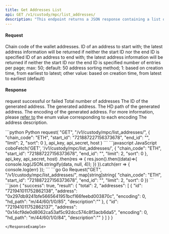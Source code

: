 ```yaml
---
title: Get Addresses List
api: GET /v1/custody/mpc/list_addresses/ 
description: "This endpoint returns a JSON response containing a list of wallet addresses and their associated information. The endpoint takes in a chain code and optional parameters for pagination and sorting. The response includes the total count of addresses and a list of addresses with their respective ID, address, encoding, and HD path."
---
```

#### Request
<ParamField query="chain_code" type="String" required>Chain code of the wallet addresses.</ParamField>
<ParamField query="start_id" type="String" >ID of an address to start with; the latest address information will be returned if neither the start ID nor the end ID is specified</ParamField>
<ParamField query="end_id" type="String" >ID of an address to end with; the latest address information will be returned if neither the start ID nor the end ID is specified</ParamField>
<ParamField query="limit" type="Int" >number of entries per page; max: 50; default: 50</ParamField>
<ParamField query="sort" type="Int" >address sorting method; 1: based on creation time, from earliest to latest; other value: based on creation time, from latest to earliest (default)</ParamField>

#### Response
<ResponseField name="success" type="bool">request successful or failed</ResponseField>
   <ResponseField name="result" type="object">
      <Expandable title="object">
        <ResponseField name="total" type="Int" >Total number of addresses</ResponseField>
        <ResponseField name="addresses" type="object[]">
            <Expandable title="object">
                <ResponseField name="id" type="String" >The ID of the generated address.</ResponseField>
                <ResponseField name="address" type="String" >The generated address.</ResponseField>
                <ResponseField name="hd_path" type="String" >The HD path of the generated address.</ResponseField>
                <ResponseField name="encoding" type="Int" >The encoding of the generated address. For more information, please [refer to](/v1/api-references/development/address-encoding) the enum value corresponding to each encoding </ResponseField>
                <ResponseField name="description" type="String" >The address description.</ResponseField>
            </Expandable>
        </ResponseField>
      </Expandable>
</ResponseField>

<RequestExample>
```python Python
request(
    "GET",
    "/v1/custody/mpc/list_addresses/",
    {
        "chain_code": "ETH",
        "start_id": "721887227156373678",
        "end_id": "",
        "limit": 2,
        "sort": 0
    },
    api_key, api_secret, host
)
```
```javascript JavaScript
coboFetch('GET', '/v1/custody/mpc/list_addresses/', {
    "chain_code": "ETH",
    "start_id": "721887227156373678",
    "end_id": "",
    "limit": 2,
    "sort": 0
}, api_key, api_secret, host)
    .then(res => {
        res.json().then((data)=>{
            console.log(JSON.stringify(data, null, 4));
        })
    }).catch(err => {
        console.log(err)
    });
```
```go Go
Request("GET", "/v1/custody/mpc/list_addresses/", map[string]string{
    "chain_code": "ETH",
    "start_id": "721887227156373678",
    "end_id": "",
    "limit": 2,
    "sort": 0
})
```
</RequestExample>

<ResponseExample>
```json
{
 "success": true,
 "result": {
      "total": 2,
      "addresses": [
        {
          "id": "721941011752862138",
          "address": "0x297db9241bfe5665641951bcf166feebd003870c",
          "encoding": 0,
          "hd_path": "m/44/60/1/0/85",
          "description":""
        },
        {
          "id": "721941011752862137",
          "address": "0x14cf9de0d8062ca53af5c92dcc574c8f3acb6da5",
          "encoding": 0,
          "hd_path": "m/44/60/1/0/84",
          "description":""
        }
      ]
  }
}


```
</ResponseExample>

